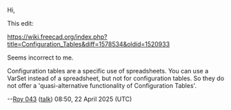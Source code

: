Hi,

This edit:

https://wiki.freecad.org/index.php?title=Configuration_Tables&diff=1578534&oldid=1520933

Seems incorrect to me.

Configuration tables are a specific use of spreadsheets. You can use a VarSet instead of a spreadsheet, but not for configuration tables. So they do not offer a 'quasi-alternative functionality of Configuration Tables'.

--[[User:Roy 043|Roy 043]] ([[User talk:Roy 043|talk]]) 08:50, 22 April 2025 (UTC)